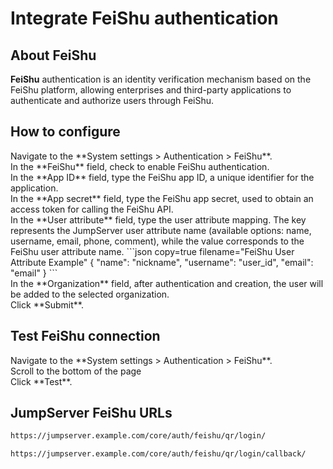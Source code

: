 # Integrate FeiShu authentication <Icon name="xpackTip"/>

## About FeiShu
**FeiShu** authentication is an identity verification mechanism based on the FeiShu platform, allowing enterprises and third-party applications to authenticate and authorize users through FeiShu.

## How to configure
<Steps>

<div>
<Nav name="system-settings" />
</div>

<div>
Navigate to the **System settings > Authentication > FeiShu**.
</div>

<div>
In the **FeiShu** field, check to enable FeiShu authentication.
</div>

<div>
In the **App ID** field, type the FeiShu app ID, a unique identifier for the application.
</div>

<div>
In the **App secret** field, type the FeiShu app secret, used to obtain an access token for calling the FeiShu API.
</div>

<div>
In the **User attribute** field, type the user attribute mapping. The key represents the JumpServer user attribute name (available options: name, username, email, phone, comment), while the value corresponds to the FeiShu user attribute name.
```json copy=true filename="FeiShu User Attribute Example"
{
  "name": "nickname",
  "username": "user_id",
  "email": "email"
}
```
</div>

<div>
In the **Organization** field, after authentication and creation, the user will be added to the selected organization.
</div>

<div>
Click **Submit**.
</div>

</Steps>

## Test FeiShu connection
<Steps>
<div>
<Nav name="system-settings" />
</div>

<div>
Navigate to the **System settings > Authentication > FeiShu**.
</div>

<div>
Scroll to the bottom of the page
</div>

<div>
Click **Test**.
</div>
</Steps>

## JumpServer FeiShu URLs

```md filename="QR Login URL"
https://jumpserver.example.com/core/auth/feishu/qr/login/
```

```md filename="QR Login Success Callback URL"
https://jumpserver.example.com/core/auth/feishu/qr/login/callback/
```
